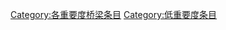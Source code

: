 {{catmore1|[[Wikipedia:桥梁专题|Wikipedia:桥梁专题]]}}
{{Articles by Importance|topic=桥梁|project=桥梁|format=toc}}
{{emptycat}}

[[Category:各重要度桥梁条目|Category:各重要度桥梁条目]]
[[Category:低重要度条目|Category:低重要度条目]]